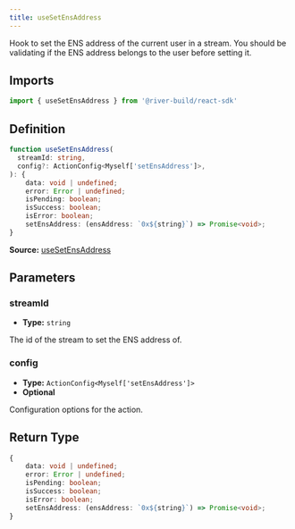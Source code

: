 ```yaml
---
title: useSetEnsAddress
---
```

Hook to set the ENS address of the current user in a stream. You should be validating if the ENS address belongs to the user before setting it.
## Imports

```ts
import { useSetEnsAddress } from '@river-build/react-sdk'
```

## Definition

```ts
function useSetEnsAddress(
  streamId: string,
  config?: ActionConfig<Myself['setEnsAddress']>,
): {
    data: void | undefined;
    error: Error | undefined;
    isPending: boolean;
    isSuccess: boolean;
    isError: boolean;
    setEnsAddress: (ensAddress: `0x${string}`) => Promise<void>;
}
```

**Source:** [useSetEnsAddress](https://github.com/river-build/river/blob/main/packages/react-sdk/src/useMyMember.ts)

## Parameters

### streamId

- **Type:** `string`

The id of the stream to set the ENS address of.

### config

- **Type:** `ActionConfig<Myself['setEnsAddress']>`
- **Optional**

Configuration options for the action.

## Return Type

```ts
{
    data: void | undefined;
    error: Error | undefined;
    isPending: boolean;
    isSuccess: boolean;
    isError: boolean;
    setEnsAddress: (ensAddress: `0x${string}`) => Promise<void>;
}
```
